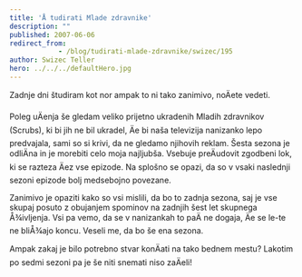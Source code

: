 ```yaml
---
title: 'Å tudirati Mlade zdravnike'
description: ""
published: 2007-06-06
redirect_from: 
            - /blog/tudirati-mlade-zdravnike/swizec/195
author: Swizec Teller
hero: ../../../defaultHero.jpg
---
```

Zadnje dni študiram kot nor ampak to ni tako zanimivo, noÄete vedeti.

Poleg uÄenja še gledam veliko prijetno ukradenih Mladih zdravnikov (Scrubs), ki bi jih ne bil ukradel, Äe bi naša televizija nanizanko lepo predvajala, sami so si krivi, da ne gledamo njihovih reklam. Šesta sezona je odliÄna in je morebiti celo moja najljubša. Vsebuje preÄudovit zgodbeni lok, ki se razteza Äez vse epizode. Na splošno se opazi, da so v vsaki naslednji sezoni epizode bolj medsebojno povezane.

Zanimivo je opaziti kako so vsi mislili, da bo to zadnja sezona, saj je vse skupaj posuto z obujanjem spominov na zadnjih šest let skupnega Å¾ivljenja. Vsi pa vemo, da se v nanizankah to paÄ ne dogaja, Äe se le-te ne bliÅ¾ajo koncu. Veseli me, da bo še ena sezona.

Ampak zakaj je bilo potrebno stvar konÄati na tako bednem mestu? Lakotim po sedmi sezoni pa je še niti snemati niso zaÄeli!